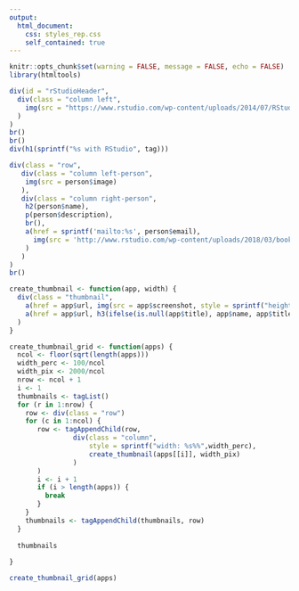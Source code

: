 ```yaml
---
output: 
  html_document:
    css: styles_rep.css
    self_contained: true
---
```


```r
knitr::opts_chunk$set(warning = FALSE, message = FALSE, echo = FALSE)
library(htmltools)
```


```r
div(id = "rStudioHeader",
  div(class = "column left", 
    img(src = "https://www.rstudio.com/wp-content/uploads/2014/07/RStudio-Logo-All-White.png", style = "height: 30px; width: auto;")    
  )    
)
br()
br()
div(h1(sprintf("%s with RStudio", tag)))
```


```r
div(class = "row", 
   div(class = "column left-person",
    img(src = person$image)
   ),
   div(class = "column right-person",
    h2(person$name),
    p(person$description),
    br(),
    a(href = sprintf('mailto:%s', person$email), 
      img(src = 'http://www.rstudio.com/wp-content/uploads/2018/03/bookme.png')
    )
   )
)
br()
```


```r
create_thumbnail <- function(app, width) {
  div(class = "thumbnail", 
    a(href = app$url, img(src = app$screenshot, style = sprintf("height: auto; width: %spx;", width))),
    a(href = app$url, h3(ifelse(is.null(app$title), app$name, app$title)))
  )
}

create_thumbnail_grid <- function(apps) {
  ncol <- floor(sqrt(length(apps)))
  width_perc <- 100/ncol
  width_pix <- 2000/ncol
  nrow <- ncol + 1
  i <- 1 
  thumbnails <- tagList()
  for (r in 1:nrow) {
    row <- div(class = "row") 
    for (c in 1:ncol) {
       row <- tagAppendChild(row, 
                div(class = "column",
                    style = sprintf("width: %s%%",width_perc), 
                    create_thumbnail(apps[[i]], width_pix)
                )
       )
       i <- i + 1
       if (i > length(apps)) {
         break
       }
    }
    thumbnails <- tagAppendChild(thumbnails, row)
  }
    
  thumbnails
  
}

create_thumbnail_grid(apps)
```
